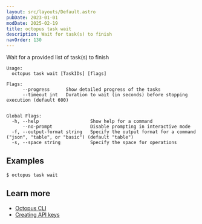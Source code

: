 ```yaml
---
layout: src/layouts/Default.astro
pubDate: 2023-01-01
modDate: 2025-02-19
title: octopus task wait
description: Wait for task(s) to finish
navOrder: 130
---
```


Wait for a provided list of task(s) to finish

```
Usage:
  octopus task wait [TaskIDs] [flags]

Flags:
      --progress      Show detailed progress of the tasks
      --timeout int   Duration to wait (in seconds) before stopping execution (default 600)


Global Flags:
  -h, --help                   Show help for a command
      --no-prompt              Disable prompting in interactive mode
  -f, --output-format string   Specify the output format for a command ("json", "table", or "basic") (default "table")
  -s, --space string           Specify the space for operations

```

## Examples

<SamplesInstance />

```
$ octopus task wait

```

## Learn more

- [Octopus CLI](/docs/octopus-rest-api/cli)
- [Creating API keys](/docs/octopus-rest-api/how-to-create-an-api-key)